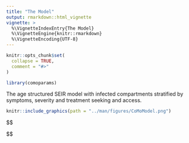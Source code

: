 ```yaml
---
title: "The Model"
output: rmarkdown::html_vignette
vignette: >
  %\VignetteIndexEntry{The Model}
  %\VignetteEngine{knitr::rmarkdown}
  %\VignetteEncoding{UTF-8}
---
```


```r
knitr::opts_chunk$set(
  collapse = TRUE,
  comment = "#>"
)
```

```r
library(comoparams)
```

The age structured SEIR model with infected compartments stratified by symptoms, severity and treatment seeking and access.

```r
knitr::include_graphics(path = "../man/figures/CoMoModel.png")
```

$$\begin{aligned}
\frac{dS}{dt} ~  & = ~ -S ~ \circ ~ \Lambda ~ + ~ \omega R ~ + ~ A ~ \cdot ~ S ~ - ~ \mu ~ \cdot ~ S ~ + ~ bP \\
\\
\frac{dE}{dt} ~ & = ~ S ~ \circ ~ \Lambda ~ - ~ \gamma E ~ + ~ A ~ \cdot ~ E ~ - ~ \mu ~ \cdot ~ E \\
\\
\frac{dI}{dt} ~ & = ~ \gamma(1 ~ - ~ p_{clin})(1 ~ - ~ p_{ihr}) ~ \cdot ~ E ~ - ~ v_I I ~ + ~ A ~ \cdot ~ I ~ - ~ \mu ~ \cdot ~ I \\
\\
\frac{dC}{dt} ~ & = ~ \gamma p_{clin}(1 ~ - ~ p_{ihr}) ~ \cdot ~ E ~ - ~ v_I C ~ + ~ A ~ \cdot ~ C ~ - ~ \mu \cdot C \\
\\
\frac{dR}{dt} ~ & = ~ v_I (I ~ + ~ C) ~ + ~ A ~ \cdot ~ R ~ - ~ \omega R ~ - ~ \mu ~ \cdot ~ R ~ + ~ (1 ~ - ~ \delta_H p_{ifr})v_H ~ \cdot ~ H \\
 ~ & + ~ (1 ~ - ~ \delta_{H_c} p_{ifr})v_H ~ \cdot ~ H ~ + ~ (1 ~ - ~ \delta_U p_{ifr})v_U ~ \cdot ~ U \\
 ~ & + ~ (1 ~ - ~ \delta_{U_c} p_{ifr})v_U ~ \cdot ~ U ~ + ~ (1 ~ - ~ \delta_{V} p_{ifr})v_V ~ \cdot ~ V \\
 ~ & + ~ (1 ~ - ~ \delta_{V_c} p_{ifr})v_V ~ \cdot ~ V \\
\\
\frac{dH}{dt} ~ & = ~ p_{ihr}(1 ~ - ~ p_U)(1 ~ - ~ p{K_H})\gamma E ~ - ~ v_H H ~ + ~ A ~ \cdot ~ H ~ - ~ \mu ~ \cdot ~ H \\
\\
\frac{dH_c}{dt} ~ & = ~ p_{ihr}(1 ~ - ~ p_U)p_{K_H}\gamma E ~ - ~ v_H H_c ~ + ~ A ~ \cdot ~ H_c ~ - ~ \mu ~ \cdot ~ H_c \\
\\
\frac{dU}{dt} ~ & = ~ p_{ihr} p_U (1 ~ - ~ p_{K_U})(1 ~ - ~ p_V)\gamma E ~ - ~ v_U U ~ + ~ A ~ \cdot ~ U ~ - ~ \mu ~ \cdot ~ U \\
\\
\frac{dU_c}{dt} ~ & = ~ p_{ihr} p_U p_{K_U} (1 ~ - ~ p_v)\gamma E ~ - ~ v_U U_c ~ + ~ A ~ \cdot ~ U_c ~ - ~ \mu ~ \cdot ~ U_c \\
\\
\frac{dV}{dt} ~ & = ~ p_{ihr} p_U(1 ~ - ~ p_{K_U})(1 ~ - ~ p_{K_V})p_V \gamma E ~ - ~ v_V V ~ + ~ A ~ \cdot ~ V ~ - ~ \mu ~ \cdot ~ V \\
\\
\frac{dV_c}{dt} ~ & = ~ p_{ihr} p_U(1 ~ - ~ p_{K_U})p_{K_V} p_V \gamma E ~ - ~ v_V V_c ~ + ~ A ~ \cdot ~ V_c ~ - ~ \mu ~ \cdot ~ V_c \\
\\
\\
P ~ & = ~ (S ~ + ~ E ~ + ~ I ~ + ~ R ~ + ~ H ~ + ~ H_c ~ + ~ U ~ + ~ U_c ~ + ~ V ~ + ~ V_c) \\
\\
\\
s ~ & = ~ 1 ~ + ~ a cos \left (2\pi \frac{ \left (t ~ - ~ \left (\frac{365.25\phi}{12} \right) \right ) ~ + ~ t_{in}}{365.25} \right) \\
\\
\\
W ~ & = ~ W_{home} ~ + ~ W_{work} ~ + ~ W_{school} ~ + ~ W_{other} \\
\\
\\
\Lambda ~ & = ~ p ~ s ~ W ~ \cdot ~ \left (\frac{\rho E ~ + ~ I ~ + ~ C ~ + ~ \rho_s ~ \times ~ (H ~ + ~ H_c ~ + ~ U ~ + ~ U_c ~ + ~ V ~ + ~ V_c)}{P}  \right ) \\
\\
\\
A ~ & = ~ \begin{pmatrix} 
\begin{pmatrix} -1 & 0 \\ 1 & -1 \end{pmatrix} & \ldots & 0 \\
\vdots & \ddots \begin{pmatrix} -1 & 0 \\ 1 & -1 \end{pmatrix} \ddots  & \vdots \\
0 & \ldots & \begin{pmatrix} -1 & 0 \\ 1 & 0 \end{pmatrix}
\end{pmatrix} \\
\\
\\
where: &
\\
\\
\text{Model variables defined as:} & \\
\\
S ~ & = ~ \text{Susceptible} \\
E ~ & = ~ \text{Infected and incubating} \\
I ~ & = ~ \text{Infected and asymptomatic following incubation} \\
C ~ & = ~ \text{Infected and mildly symptomatic following incubation} \\
R ~ & = ~ \text{Recovered and immune} \\
H ~ & = ~ \text{Severe infection: hospitalised} \\
H_c ~ & = ~ \text{Severe infection: not hospitalised due to lack of capacity} \\
U ~ & = ~ \text{Severe infection: hospitalised in ICU} \\
U_c ~ & = ~ \text{Severe infection: hospitalised and requiring ICU but placed in surge ward} \\
V ~ & = ~ \text{Severe infection: hospitalised in ICU and on a ventilator} \\
V_c ~ & = ~ \text{Severe infection: hospitalised in ICU requiring a ventilator but not on one} \\
\\
and \\
\\
\text{Model parameters are:} & \\
\\
W_{home} ~ & = ~ \text{} \\
W_{work} ~ & = ~ \text{} \\
W_{school} ~ & = ~ \text{} \\
W_{other} ~ & = ~ \text{} \\
\mu ~ & = ~ \text{} \\
b ~ & = ~ \text{} \\
p ~ & = ~ \text{Probability of infection given a single contact}

\end{aligned}$$




